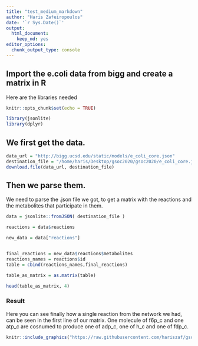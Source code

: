 ```yaml
---
title: "test_medium_markdown"
author: "Haris Zafeiropoulos"
date: '`r Sys.Date()`'
output:
  html_document: 
    keep_md: yes
editor_options:
  chunk_output_type: console
---
```


## Import the e.coli data from bigg and create a matrix in R

Here are the libraries needed

```r
knitr::opts_chunk$set(echo = TRUE)
```

```r
library(jsonlite)
library(dplyr)
```


## We first get the data.

```r
data_url = "http://bigg.ucsd.edu/static/models/e_coli_core.json"
destination_file = "/home/haris/Desktop/gsoc2020/gsoc2020/e_coli_core.json"
download.file(data_url, destination_file)
```

## Then we parse them.
We need to parse the .json file we got, to get a matrix with the reactions and the metabolites that participate in them.

```r
data = jsonlite::fromJSON( destination_file )

reactions = data$reactions

new_data = data["reactions"]


final_reactions = new_data$reactions$metabolites
reactions_names = reactions$id
table = cbind(reactions_names,final_reactions)

table_as_matrix = as.matrix(table)

head(table_as_matrix, 4)
```



### Result 
Here you can see finally how a single reaction from the network we had, can be seen in the first line of our matrix. One molecule of f6p_c and one atp_c are cosnumed to produce one of adp_c, one of h_c and one of fdp_c.

```r
knitr::include_graphics("https://raw.githubusercontent.com/hariszaf/gsoc2020/master/test_medium_files/figure-html/gsoc2020_reactions.png")
```


